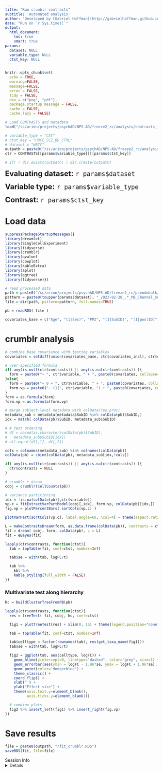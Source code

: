 ```yaml
---
title: "Run crumblr contrasts"
subtitle: 'Automated analysis'
author: "Developed by [Gabriel Hoffman](http://gabrielhoffman.github.io/)"
date: "Run on `r Sys.time()`"
output: 
  html_document:
    toc: true
    smart: true
params:
  dataset: NULL
  variable_type: NULL
  ctst_key: NULL
---
```




<!--- 

# https://hoffmg01.hpc.mssm.edu/PsychAD_analysis/

cd /sc/arion/projects/CommonMind/hoffman/NPS-AD/work/nps_ad/analysis/freeze2/testing/
ml python git pandoc
git pull origin master

# Create jobs
Rscript write_contrast_jobs.R

# Goto folder
cd /sc/arion/projects/psychAD/NPS-AD/freeze2_rc/analysis

ls jobs/* | parallel -P1 "bsub < {}"

# rmarkdown::render("run_dreamlet_contrasts.Rmd")


DIR=/sc/arion/projects/CommonMind/hoffman/NPS-AD/work/nps_ad/analysis/freeze2/testing/

variable_type="CAT"
ctst_key="HBCC_SCZ_BD_CTRL"
dataset="HBCC"
OUTFILE=/sc/arion/projects/psychAD/NPS-AD/freeze2_rc/analysis/results/${ctst_key}/${ctst_key}
Rscript -e "rmarkdown::render(\"$DIR/run_dreamlet_contrasts.Rmd\", output_file = \"$OUTFILE\", 
params=list(dataset = \"$dataset\", variable_type = \"$variable_type\", ctst_key = \"$ctst_key\"))"


--->


```r
knitr::opts_chunk$set(
  echo = TRUE,
  warning=FALSE,
  message=FALSE,
  error = FALSE,
  tidy = FALSE,
  dev = c("png", "pdf"),
  package.startup.message = FALSE,
  cache = FALSE,
  cache.lazy = FALSE)
```


```r
# Load CONTRASTS and metadata
load("/sc/arion/projects/psychAD/NPS-AD/freeze2_rc/analysis/contrasts_for_dreamlet.Rdata")

# variable_type = "CAT"
# ctst_key = "HBCC_SCZ_BD_CTRL"
# dataset = "HBCC"
outpath = paste0("/sc/arion/projects/psychAD/NPS-AD/freeze2_rc/analysis/results/", params$ctst_key)
ctr = CONTRASTS[[params$variable_type]][[params$ctst_key]]

# if( ! dir.exists(outpath) ) dir.create(outpath)
```


<font size="5">__Evaluating dataset:__ `r params$dataset` </font>

<font size="5">__Variable type:__ `r params$variable_type`</font>

<font size="5">__Contrast:__ `r params$ctst_key`</font>



# Load data
```r
suppressPackageStartupMessages({
library(dreamlet)
library(SingleCellExperiment)
library(tidyverse)
library(crumblr)
library(qvalue)
library(cowplot)
library(kableExtra)
library(aplot)
library(ggtree)
library(tidyverse)})

# read processed data
path = paste0("/sc/arion/projects/psychAD/NPS-AD/freeze2_rc/pseudobulk//")
pattern = paste0(toupper(params$dataset), "_2023-02-28_.*_PB_Channel_subclass.RDS")
file = dir(path, pattern=pattern, full.names=TRUE)

pb = readRDS( file )

covariates_base = c("Age", "(1|Sex)", "PMI", "(1|SubID)", "(1|poolID)")
```

# crumblr analysis
```r
# combine base covariance with testing variables
covariates = setdiff(union(covariates_base, ctr$covariates_incl), ctr$covariates_excl)

# user-specified formula
if( any(is.null(ctr$contrasts)) || any(is.na(ctr$contrasts)) ){
  form = paste0("~ ", ctr$variable, " + ", paste0(covariates, collapse=" + "))
}else{
  form = paste0("~ 0 + ", ctr$variable, " + ", paste0(covariates, collapse=" + "))
  form.vp = paste0("~ (1|", ctr$variable, ") + ", paste0(covariates, collapse=" + "))
}
form = as.formula(form)
form.vp = as.formula(form.vp)

# merge subject-level metadata with colData(res.proc)
metadata_sub = metadata[metadata$SubID %in% colData(pb)$SubID,]
idx = match( colData(pb)$SubID, metadata_sub$SubID)

# # test ordering
# df = cbind(as.character(colData(pb)$SubID), 
#   metadata_sub$SubID[idx])
# all.equal(df[,1], df[,2])

cols = colnames(metadata_sub) %in% colnames(colData(pb))
colData(pb) = cbind(colData(pb), metadata_sub[idx,!cols])

if( any(is.null(ctr$contrasts)) || any(is.na(ctr$contrasts)) ){
  ctr$contrasts = NULL
}

# crumblr + dream
cobj = crumblr(cellCounts(pb))

# variance partitioning
idx = !is.na(colData(pb)[,ctr$variable])
vp.c = fitExtractVarPartModel(cobj[,idx], form.vp, colData(pb)[idx,])
fig.vp = plotPercentBars( sortCols(vp.c) )

plotVarPart(sortCols(vp.c), label.angle=60, ncol=4) + theme(aspect.ratio=1)

L = makeContrastsDream(form, as.data.frame(colData(pb)), contrasts = ctr$contrasts )
fit = dream( cobj, form, colData(pb), L = L)
fit = eBayes(fit)
```

```r
lapply(ctr$contrasts, function(ctst){
  tab = topTable(fit, coef=ctst, number=Inf)

  tab$se = with(tab, logFC/t)

  tab %>%
    kbl %>%
    kable_styling(full_width = FALSE)
})
```


### Multivariate test along hierarchy
```r
hc = buildClusterTreeFromPB(pb)

lapply(ctr$contrasts, function(ctst){
  res = treeTest( fit, cobj, hc, coef=ctst)

  fig1 = plotTreeTest(res) + xlim(0, 15) + theme(legend.position="none") + ggtitle(ctst)

  tab = topTable(fit, coef=ctst, number=Inf)

  tab$celltype = factor(rownames(tab), rev(get_taxa_name(fig1)))
  tab$se = with(tab, logFC/t)

  fig2 = ggplot(tab, aes(celltype, logFC)) + 
    geom_hline(yintercept=0, linetype="dashed", color="grey", size=1) +
    geom_errorbar(aes(ymin = logFC - 1.96*se, ymax = logFC + 1.96*se), width=0) +
    geom_point(color="dodgerblue") +
    theme_classic() +
    coord_flip() +
    xlab('') + 
    ylab("Effect size") +
    theme(axis.text.y=element_blank(),
          axis.ticks.y=element_blank())

  # combine plots
  fig2 %>% insert_left(fig1) %>% insert_right(fig.vp)
})
```





# Save results
```r
file = paste0(outpath, "/fit_crumblr.RDS")
saveRDS(fit, file=file)
```






Session Info
<details>
```r
sessionInfo()
```
</details>


